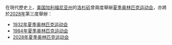 在現代歷史上，[[美国|美国]][[加利福尼亚州|加利福尼亚州]]的[[洛杉矶|洛杉矶]]曾兩度舉辦[[夏季奥林匹克运动会|夏季奥林匹克运动会]]，亦將於[[2028年|2028年]]第三度舉辦：

*[[1932年夏季奥林匹克运动会|1932年夏季奥林匹克运动会]]
*[[1984年夏季奥林匹克运动会|1984年夏季奥林匹克运动会]]
*[[2028年夏季奥林匹克运动会|2028年夏季奥林匹克运动会]]

{{disambig|L|Cat=奥运会消歧义}}